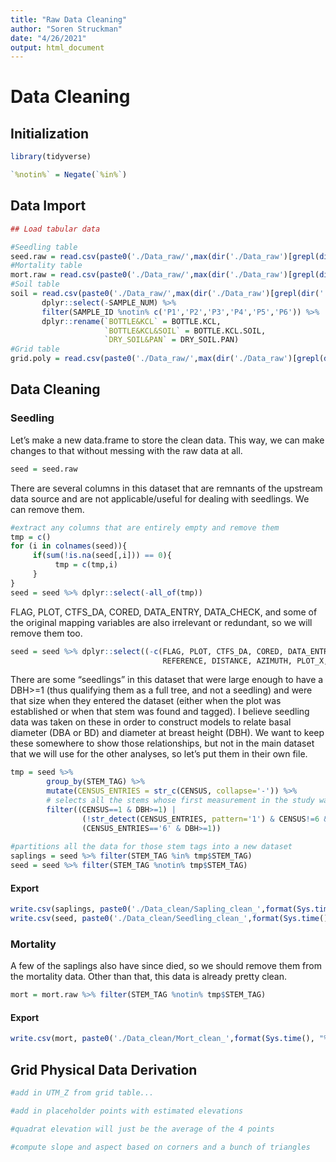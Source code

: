```yaml
---
title: "Raw Data Cleaning"
author: "Soren Struckman"
date: "4/26/2021"
output: html_document
---
```


# Data Cleaning
## Initialization
```r
library(tidyverse)
```

```r
`%notin%` = Negate(`%in%`)
```


## Data Import
```r
## Load tabular data

#Seedling table
seed.raw = read.csv(paste0('./Data_raw/',max(dir('./Data_raw')[grepl(dir('./Data_raw/'),pattern = 'Seedling')])),na.strings=c('NA','NULL'))
#Mortality table
mort.raw = read.csv(paste0('./Data_raw/',max(dir('./Data_raw')[grepl(dir('./Data_raw/'),pattern = 'Mort_')])),na.strings=c('NA','NULL'))
#Soil table
soil = read.csv(paste0('./Data_raw/',max(dir('./Data_raw')[grepl(dir('./Data_raw/'),pattern = 'Soil')])),na.strings=c('NA','NULL')) %>%
       dplyr::select(-SAMPLE_NUM) %>%
       filter(SAMPLE_ID %notin% c('P1','P2','P3','P4','P5','P6')) %>%
       dplyr::rename(`BOTTLE&KCL` = BOTTLE.KCL,
                     `BOTTLE&KCL&SOIL` = BOTTLE.KCL.SOIL,
                     `DRY_SOIL&PAN` = DRY_SOIL.PAN)
#Grid table
grid.poly = read.csv(paste0('./Data_raw/',max(dir('./Data_raw')[grepl(dir('./Data_raw/'),pattern = 'Grid_Poly')])),na.strings=c('NA','NULL'))
```


## Data Cleaning
### Seedling
Let's make a new data.frame to store the clean data. This way, we can make changes to that without messing with the raw data at all.
```r
seed = seed.raw
```

There are several columns in this dataset that are remnants of the upstream data source and are not applicable/useful for dealing with seedlings. We can remove them.
```r
#extract any columns that are entirely empty and remove them
tmp = c()
for (i in colnames(seed)){
     if(sum(!is.na(seed[,i])) == 0){
          tmp = c(tmp,i)
     }
}
seed = seed %>% dplyr::select(-all_of(tmp))
```

FLAG, PLOT, CTFS_DA, CORED, DATA_ENTRY, DATA_CHECK, and some of the original mapping variables are also irrelevant or redundant, so we will remove them too.
```r
seed = seed %>% dplyr::select((-c(FLAG, PLOT, CTFS_DA, CORED, DATA_ENTRY_1, DATA_ENTRY_2, DATA_CHECK, 
                                  REFERENCE, DISTANCE, AZIMUTH, PLOT_X, PLOT_Y, FIELD_X, FIELD_Y)))
```

There are some "seedlings" in this dataset that were large enough to have a DBH>=1 (thus qualifying them as a full tree, and not a seedling) and were that size when they entered the dataset (either when the plot was established or when that stem was found and tagged). I believe seedling data was taken on these in order to construct models to relate basal diameter (DBA or BD) and diameter at breast height (DBH). We want to keep these somewhere to show those relationships, but not in the main dataset that we will use for the other analyses, so let's put them in their own file.
```r
tmp = seed %>% 
        group_by(STEM_TAG) %>% 
        mutate(CENSUS_ENTRIES = str_c(CENSUS, collapse='-')) %>% 
        # selects all the stems whose first measurement in the study was DBH=1+
        filter((CENSUS==1 & DBH>=1) | 
                (!str_detect(CENSUS_ENTRIES, pattern='1') & CENSUS!=6 & DBH>=1) | 
                (CENSUS_ENTRIES=='6' & DBH>=1))
        
#partitions all the data for those stem tags into a new dataset
saplings = seed %>% filter(STEM_TAG %in% tmp$STEM_TAG)
seed = seed %>% filter(STEM_TAG %notin% tmp$STEM_TAG)
```

#### Export
```r
write.csv(saplings, paste0('./Data_clean/Sapling_clean_',format(Sys.time(), "%Y%m%d"),'.csv'))
write.csv(seed, paste0('./Data_clean/Seedling_clean_',format(Sys.time(), "%Y%m%d"),'.csv'))
```


### Mortality
A few of the saplings also have since died, so we should remove them from the mortality data. Other than that, this data is already pretty clean.
```r
mort = mort.raw %>% filter(STEM_TAG %notin% tmp$STEM_TAG)
```

#### Export
```r
write.csv(mort, paste0('./Data_clean/Mort_clean_',format(Sys.time(), "%Y%m%d"),'.csv'))
```


## Grid Physical Data Derivation
```r
#add in UTM_Z from grid table...

#add in placeholder points with estimated elevations

#quadrat elevation will just be the average of the 4 points 

#compute slope and aspect based on corners and a bunch of triangles
```

